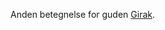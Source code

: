 {{title:Skyggernes Gemal}}
{{author:Laura Holmegaard}}
{{timestamp:2009-09-19T08:43:51Z}}
{{copyright:Skyggernes Gemal}}
Anden betegnelse for guden [[Girak]].